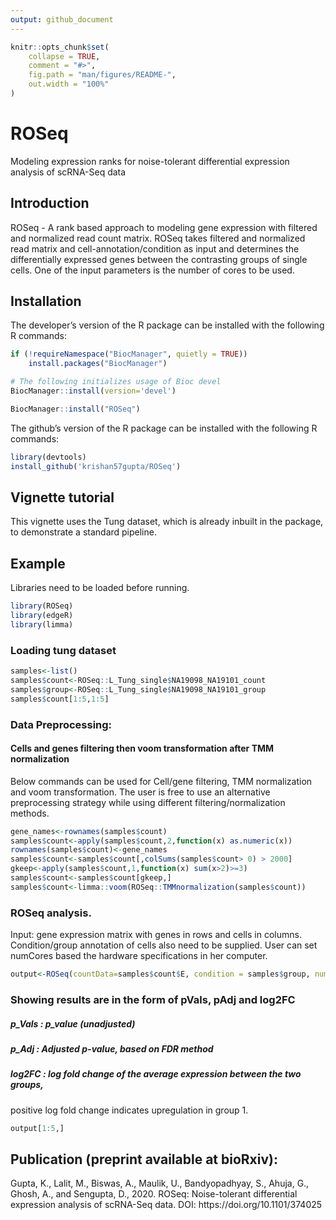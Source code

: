 ```yaml
---
output: github_document
---
```


<!-- README.md is generated from README.Rmd. Please edit that file -->

```r
knitr::opts_chunk$set(
    collapse = TRUE,
    comment = "#>",
    fig.path = "man/figures/README-",
    out.width = "100%"
)
```


#  ROSeq

Modeling expression ranks for noise-tolerant differential expression analysis
of scRNA-Seq data

## Introduction

ROSeq - A rank based approach to modeling gene expression with filtered and
normalized read count matrix. ROSeq takes filtered and normalized read matrix 
and cell-annotation/condition as input and determines the differentially
expressed genes between the contrasting groups of single cells. One of the 
input parameters is the number of cores to be used.

## Installation

The developer's version of the R package can be installed 
with the following R commands:
```r
if (!requireNamespace("BiocManager", quietly = TRUE))
    install.packages("BiocManager")

# The following initializes usage of Bioc devel
BiocManager::install(version='devel')

BiocManager::install("ROSeq")
```
The github's version of the R package can be installed 
with the following R commands:
```r
library(devtools)
install_github('krishan57gupta/ROSeq')
```
## Vignette tutorial

This vignette uses the Tung dataset, which is already inbuilt in the package, 
to demonstrate a standard pipeline.

## Example

Libraries need to be loaded before running.


```r
library(ROSeq)
library(edgeR)
library(limma)
```

### Loading tung dataset
```r
samples<-list()
samples$count<-ROSeq::L_Tung_single$NA19098_NA19101_count
samples$group<-ROSeq::L_Tung_single$NA19098_NA19101_group
samples$count[1:5,1:5]
```

### Data Preprocessing:
#### Cells and genes filtering then voom transformation after TMM normalization
Below commands can be used for Cell/gene filtering, TMM normalization and voom 
transformation. The user is free to use an alternative preprocessing strategy 
while using different filtering/normalization methods.


```r
gene_names<-rownames(samples$count)
samples$count<-apply(samples$count,2,function(x) as.numeric(x))
rownames(samples$count)<-gene_names
samples$count<-samples$count[,colSums(samples$count> 0) > 2000]
gkeep<-apply(samples$count,1,function(x) sum(x>2)>=3)
samples$count<-samples$count[gkeep,]
samples$count<-limma::voom(ROSeq::TMMnormalization(samples$count))
```

### ROSeq analysis. 
Input: gene expression matrix with genes in rows and cells in columns.
Condition/group annotation of cells also need to be supplied. 
User can set numCores based the hardware specifications in her computer. 

```r
output<-ROSeq(countData=samples$count$E, condition = samples$group, numCores=1)
```

### Showing results are in the form of pVals, pAdj and log2FC
##### p_Vals : p_value (unadjusted)
##### p_Adj : Adjusted p-value, based on FDR method
##### log2FC : log fold change of the average expression between the two groups,
positive log fold change indicates upregulation in group 1.

```r
output[1:5,]
```

## Publication (preprint available at bioRxiv):
Gupta, K., Lalit, M., Biswas, A., Maulik, U., Bandyopadhyay, S., Ahuja, G., 
Ghosh, A., and Sengupta, D., 2020. 
ROSeq: Noise-tolerant differential expression analysis of scRNA-Seq data. 
DOI: https://doi.org/10.1101/374025